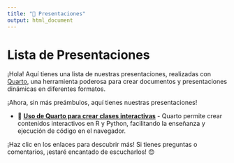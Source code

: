 ```yaml
---
title: "🎉 Presentaciones"
output: html_document
---
```


# Lista de Presentaciones

¡Hola! Aquí tienes una lista de nuestras presentaciones, realizadas con [Quarto](https://quarto.org/), una herramienta poderosa para crear documentos y presentaciones dinámicas en diferentes formatos.


¡Ahora, sin más preámbulos, aquí tienes nuestras presentaciones!

- 🎤 [**Uso de Quarto para crear clases interactivas**](latinr_2024/presentacion.html) - Quarto permite crear contenidos interactivos en R y Python, facilitando la enseñanza y ejecución de código en el navegador.

¡Haz clic en los enlaces para descubrir más! Si tienes preguntas o comentarios, ¡estaré encantado de escucharlos! 😊

